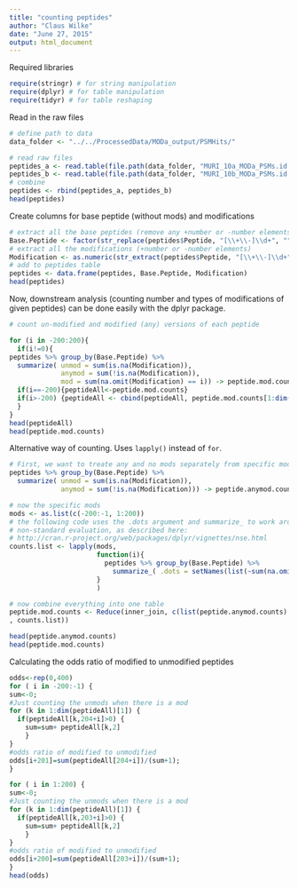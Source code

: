 ```yaml
---
title: "counting peptides"
author: "Claus Wilke"
date: "June 27, 2015"
output: html_document
---
```


Required libraries
```r
require(stringr) # for string manipulation
require(dplyr) # for table manipulation
require(tidyr) # for table reshaping
```


Read in the raw files 
```r
# define path to data 
data_folder <- "../../ProcessedData/MODa_output/PSMHits/"

# read raw files
peptides_a <- read.table(file.path(data_folder, "MURI_10a_MODa_PSMs.id.txt"), header = TRUE, stringsAsFactors = FALSE)
peptides_b <- read.table(file.path(data_folder, "MURI_10b_MODa_PSMs.id.txt"), header = TRUE, stringsAsFactors = FALSE)
# combine
peptides <- rbind(peptides_a, peptides_b)
head(peptides)
```

Create columns for base peptide (without mods) and modifications
```r
# extract all the base peptides (remove any +number or -number elements)
Base.Peptide <- factor(str_replace(peptides$Peptide, "[\\+\\-]\\d+", ""))
# extract all the modifications (+number or -number elements)
Modification <- as.numeric(str_extract(peptides$Peptide, "[\\+\\-]\\d+"))
# add to peptides table
peptides <- data.frame(peptides, Base.Peptide, Modification)
head(peptides)
```

Now, downstream analysis (counting number and types of modifications of given peptides) can be done easily with the dplyr package.
```r
# count un-modified and modified (any) versions of each peptide

for (i in -200:200){
  if(i!=0){
peptides %>% group_by(Base.Peptide) %>%
  summarize( unmod = sum(is.na(Modification)),
             anymod = sum(!is.na(Modification)),
             mod = sum(na.omit(Modification) == i)) -> peptide.mod.counts
  if(i==-200){peptideAll<-peptide.mod.counts}
  if(i>-200) {peptideAll <- cbind(peptideAll, peptide.mod.counts[1:dim(peptide.mod.counts)[1],4])}
  }
}
head(peptideAll)
head(peptide.mod.counts)
```

Alternative way of counting. Uses `lapply()` instead of `for`.
```r
# First, we want to treate any and no mods separately from specific mods. So let's do those first.
peptides %>% group_by(Base.Peptide) %>%
  summarize( unmod = sum(is.na(Modification)),
             anymod = sum(!is.na(Modification))) -> peptide.anymod.counts

# now the specific mods
mods <- as.list(c(-200:-1, 1:200))
# the following code uses the .dots argument and summarize_ to work around
# non-standard evaluation, as described here:
# http://cran.r-project.org/web/packages/dplyr/vignettes/nse.html
counts.list <- lapply(mods, 
                      function(i){
                        peptides %>% group_by(Base.Peptide) %>%
                          summarize_( .dots = setNames(list(~sum(na.omit(Modification) == i)), paste("mod", i, sep='')))
                      }
                      )

# now combine everything into one table
peptide.mod.counts <- Reduce(inner_join, c(list(peptide.anymod.counts)
, counts.list))

head(peptide.anymod.counts)
head(peptide.mod.counts)
```

Calculating the odds ratio of modified to unmodified peptides
```r
odds<-rep(0,400)
for ( i in -200:-1) {
sum<-0;
#Just counting the unmods when there is a mod
for (k in 1:dim(peptideAll)[1]) {
  if(peptideAll[k,204+i]>0) { 
    sum=sum+ peptideAll[k,2]
    }
}
#odds ratio of modified to unmodified
odds[i+201]=sum(peptideAll[204+i])/(sum+1);
}

for ( i in 1:200) {
sum<-0;
#Just counting the unmods when there is a mod
for (k in 1:dim(peptideAll)[1]) {
  if(peptideAll[k,203+i]>0) { 
    sum=sum+ peptideAll[k,2]
    }
}
#odds ratio of modified to unmodified
odds[i+200]=sum(peptideAll[203+i])/(sum+1);
}
head(odds)
```